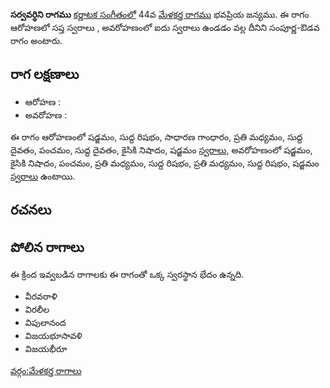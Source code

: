 {{Infobox ragam
	| name          	= సర్వవర్ధిని
	| synonym	    	= 
	| mela          	= 
	| chakra        	= 
	| janaka        	= 
	| type          	= సంపూర్ణ-ఔడవ
	| arohanam      	= {{svaraC|S|R1|G2|M2|D1|P|D1|N2|S'}} 
	| avarohanam    	= {{svaraC|S'|N2|P|M2|R1|M2|R1|S}}
	| jeeva         	=
	| chhaya        	=
	| nyasa         	=
	| vishesha      	= 
	| equivalent  		= 
}}
{{కర్ణాటక సంగీత రాగాలు}}
'''సర్వవర్ధిని రాగము''' [[కర్ణాటక సంగీతం]]లో 44వ [[మేళకర్త రాగము]] భవప్రియ జన్యము.  ఈ రాగం ఆరోహణలో సప్త స్వరాలు , అవరోహణంలో ఐదు స్వరాలు ఉండడం వల్ల దీనిని సంపూర్ణ-ఔడవ రాగం అంటారు.


==రాగ లక్షణాలు==


* ఆరోహణ : {{svaraC|S|R1|G2|M2|D1|P|D1|N2|S'}} 
* అవరోహణ : {{svaraC|S'|N2|P|M2|R1|M2|R1|S}}

ఈ రాగం ఆరోహణంలో షడ్జమం, సుద్ద రిషభం, సాధారణ గాంధారం, ప్రతి మధ్యమం, సుద్ద దైవతం, పంచమం, సుద్ద దైవతం, కైసికి నిషాదం, షడ్జమం [[స్వరాలు]], అవరోహణంలో షడ్జమం, కైసికి నిషాదం, పంచమం, ప్రతి మధ్యమం, సుద్ద రిషభం, ప్రతి మధ్యమం, సుద్ద రిషభం, షడ్జమం [[స్వరాలు]] ఉంటాయి.

==రచనలు==



==పోలిన రాగాలు==
ఈ క్రింద ఇవ్వబడిన రాగాలకు ఈ రాగంతో ఒక్క స్వరస్థాన భేదం ఉన్నది.
* వీరవరాళి
* విరలీల
* విపులానంద
* విజయభూసావళి
* విజయభీరూ



[[వర్గం:మేళకర్త రాగాలు]]